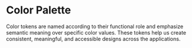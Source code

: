 
<Meta title="Design Tokens/Color Palette" />

# Color Palette

Color tokens are named according to their functional role and emphasize semantic meaning over specific color values. These tokens help us create consistent, meaningful, and accessible designs across the applications.

<DesignTokenDocBlock categoryName="Color" viewType="card" />
